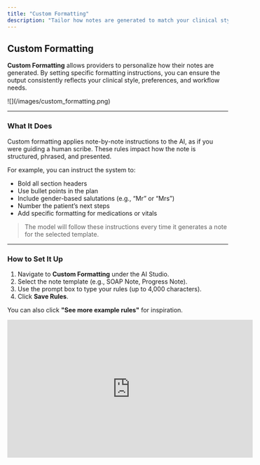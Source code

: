```yaml
---
title: "Custom Formatting"
description: "Tailor how notes are generated to match your clinical style."
---
```


## Custom Formatting

**Custom Formatting** allows providers to personalize how their notes are generated. By setting specific formatting instructions, you can ensure the output consistently reflects your clinical style, preferences, and workflow needs.

<Frame>
  ![](/images/custom_formatting.png)
</Frame>

---

### What It Does

Custom formatting applies note-by-note instructions to the AI, as if you were guiding a human scribe. These rules impact how the note is structured, phrased, and presented.

For example, you can instruct the system to:

- Bold all section headers
- Use bullet points in the plan
- Include gender-based salutations (e.g., “Mr” or “Mrs”)
- Number the patient’s next steps
- Add specific formatting for medications or vitals

> The model will follow these instructions every time it generates a note for the selected template.

---

### How to Set It Up

1. Navigate to **Custom Formatting** under the AI Studio.
2. Select the note template (e.g., SOAP Note, Progress Note).
3. Use the prompt box to type your rules (up to 4,000 characters).
4. Click **Save Rules**.

You can also click **"See more example rules"** for inspiration.

<Frame>
  <iframe width="560" height="315" src="https://www.youtube.com/embed/D_onXaL2P_I?si=2v2xhe_D96zFuuhw &mute=1" title="YouTube video player" frameborder="0" allow="accelerometer; autoplay; clipboard-write; encrypted-media; gyroscope; picture-in-picture; web-share" referrerpolicy="strict-origin-when-cross-origin" allowfullscreen />
</Frame>

---

### Keep in Mind

- Formatting rules only apply to future scribe generations.
- To apply updated rules to a past note, you must **regenerate** that note.
- Each template can have its own formatting rules—great for specialists or multi-format teams.

---

### Examples of Useful Rules

```
- Use bullet points for all sections except Subjective.
- End each note with “Follow-up as needed.”
- Avoid abbreviations for diagnoses.
- Always refer to the patient as “the patient” (not “Pt.”).
```

## Formatting Examples

### How to include, add, or remove content

- _"Create a numbered problem list based on the Subjective and Objective sections."_
- _"After the Assessment section, add a section called Assessment/Objective that includes a one-paragraph summary combining the Assessment and Objective sections, justifying the need for continued PT (unless the patient is to be discharged)."_
- _"Create a list of patient goals and/or progress toward goals based on the Subjective and Objective sections."_
- _"Under the heading Neuromuscular Re-education, create a comma-separated list of all neuromuscular re-education performed."_
- _"Under the heading Therapeutic Activities, create a comma-separated list of all therapeutic activities performed."_
- _"Under the heading Dry Needling, create a comma-separated list of all muscles released through dry needling and/or dry needling protocols used. If electrical stimulation was used with needling, include the duration."_
- _"Create the Assessment as a narrative describing what the PT did that day and how the patient responded."_
- _"Always document the general exam."_
- _"If I am speaking to the scribe before the start of a visit, all information discussed should be included in the documentation."_

### Custom formatting writing style

- _"When documenting pain levels, write them as a number out of 10 using numerals."_
- _"Never write the Subjective, Objective, Assessment, or Plan in a numbered list."_
- _"Refer to the patient by their name instead of 'patient'."_
- _"Never write a note in the first person."_
- _"Always abbreviate physical therapy as 'PT'."_
- _"The provider addressing the patient is always the physical therapist."_
- _"Refer to the PT as 'Therapist'."_